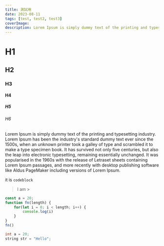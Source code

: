 ```yaml
---
title: 測試用
date: 2023-08-11
tags: [test, test2, test3]
coverImage: 
description: Lorem Ipsum is simply dummy text of the printing and typesetting industry. Lorem Ipsum has been the industry's standard dummy text ever since the 1500s.
---
```


# H1

## H2

### H3

#### H4

##### H5

###### H6

Lorem Ipsum is simply dummy text of the printing and typesetting industry. Lorem Ipsum has been the industry's standard dummy text ever since the 1500s, when an unknown printer took a galley of type and scrambled it to make a type specimen book. It has survived not only five centuries, but also the leap into electronic typesetting, remaining essentially unchanged. It was popularised in the 1960s with the release of Letraset sheets containing Lorem Ipsum passages, and more recently with desktop publishing software like Aldus PageMaker including versions of Lorem Ipsum.

it is `codeblock`

> I am >

```js showLineNumbers {3-4}
const a = 20;
function fn(length) {
    for(let i = 0; i < length; i++) {
        console.log(i)
    }
}
fn()
```

```java:some.java
int a = 20;
string str = "Hello";
```

